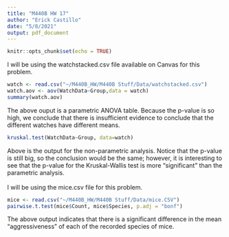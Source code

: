 ```yaml
---
title: "M440B HW 17"
author: "Erick Castillo"
date: "5/8/2021"
output: pdf_document
---
```


```r
knitr::opts_chunk$set(echo = TRUE)
```

\textbf{Problem 28:} I will be using the watchstacked.csv file available on Canvas for this problem.
```r
watch <- read.csv("~/M440B_HW/M440B Stuff/Data/watchstacked.csv")
watch.aov <- aov(WatchData~Group,data = watch)
summary(watch.aov)
```

The above ouput is a parametric ANOVA table. Because the p-value is so high, we conclude that there is insufficient evidence to conclude that the different watches have different means.
```r
kruskal.test(WatchData~Group, data=watch)
```

Above is the output for the non-parametric analysis. Notice that the p-value is still big, so the conclusion would be the same; however, it is interesting to see that the p-value for the Kruskal-Wallis test is more "significant" than the parametric analysis.\
\
\textbf{Problem 27:} I will be using the mice.csv file for this problem.
```r
mice <- read.csv("~/M440B_HW/M440B Stuff/Data/mice.CSV")
pairwise.t.test(mice$Count, mice$Species, p.adj = "bonf")
```

The above output indicates that there is a significant difference in the mean "aggressiveness" of each of the recorded species of mice.
